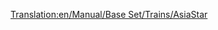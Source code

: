 [[Translation:en/Manual/Base Set/Trains/AsiaStar]]
{{es/Manual/Base Set/Trains/Trenes|Imagen=[[File:en/Manual/Base Set/Trains/Asiastar.png]]
|Nombre="AsiaStar"
|Precio=100.780 € (50.390 £)
|Velocidad=265 km/h (165 mph)
|Peso=94 t
|Potencia=8.000 CV (5.966 kW)
|Coste-anual=7.028 € (3.514 £)
|Diseño=1992
|Duración=25
|Capacidad=--
|Descripción=Esta es la [[es/Manual/Base Set/Ferrocarril eléctrico|locomotora eléctrica]] más rápida del juego. Viene como un par de locomotoras de alta potencia eléctrica - uno en cada extremo del tren.
|Vida-real= Este tren es el equivalente al [https://www.wikipedia.org/wiki/es:British Rail Class 373 Eurostar (clase 373)] (que presta servicio en el [https://www.wikipedia.org/wiki/es:Eurotúnel Eurotúnel]), y a los modelos posteriores del [https://www.wikipedia.org/wiki/es:Train à Grande Vitesse TGV].
}}